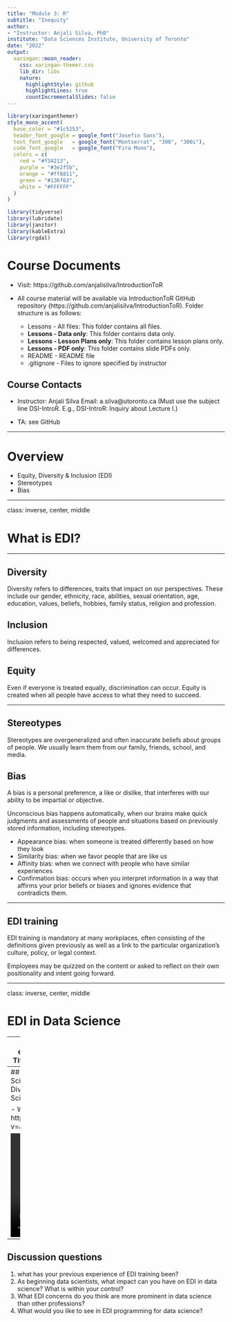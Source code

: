 ```yaml
---
title: "Module 3: R"
subtitle: "Inequity"
author:
- "Instructor: Anjali Silva, PhD"
institute: "Data Sciences Institute, University of Toronto"
date: "2022"
output:
  xaringan::moon_reader:
    css: xaringan-themer.css
    lib_dir: libs
    nature:
      highlightStyle: github
      highlightLines: true
      countIncrementalSlides: false
---
```


```r
library(xaringanthemer)
style_mono_accent(
  base_color = "#1c5253",
  header_font_google = google_font("Josefin Sans"),
  text_font_google   = google_font("Montserrat", "300", "300i"),
  code_font_google   = google_font("Fira Mono"),
  colors = c(
    red = "#f34213",
    purple = "#3e2f5b",
    orange = "#ff8811",
    green = "#136f63",
    white = "#FFFFFF"
  )
)

```

```r
library(tidyverse)
library(lubridate)
library(janitor)
library(kableExtra)
library(rgdal)
```

# Course Documents
* Visit: https://github.com/anjalisilva/IntroductionToR 

* All course material will be available via IntroductionToR GitHub repository (https://github.com/anjalisilva/IntroductionToR). Folder structure is as follows:
   * Lessons - All files: This folder contains all files.
   * **Lessons - Data only**: This folder contains data only.
   * **Lessons - Lesson Plans only**: This folder contains lesson plans only.
   * **Lessons - PDF only**: This folder contains slide PDFs only.
   * README - README file
   * .gitignore - Files to ignore specified by instructor

## Course Contacts
* Instructor: Anjali Silva
  Email: a.silva@utoronto.ca (Must use the subject line DSI-IntroR.   E.g., DSI-IntroR: Inquiry about Lecture I.)

* TA: see GitHub

---

# Overview

- Equity, Diversity & Inclusion (EDI) 
- Stereotypes
- Bias 

---

class: inverse, center, middle

# What is EDI?

---

## Diversity

Diversity refers to differences, traits that impact on our perspectives. These include our gender, ethnicity, race, abilities, sexual orientation, age, education, values, beliefs, hobbies, family status, religion and profession.

## Inclusion

Inclusion refers to being respected, valued, welcomed and appreciated for differences.

## Equity

Even if everyone is treated equally, discrimination can occur. Equity is created when all people have access to what they need to succeed.

---

## Stereotypes

Stereotypes are overgeneralized and often inaccurate beliefs about groups of people. We usually learn them from our family, friends, school, and media.

## Bias

A bias is a personal preference, a like or dislike, that interferes with our ability to be impartial or objective.

Unconscious bias happens automatically, when our brains make quick judgments and assessments of people and situations based on previously stored information, including stereotypes.

- Appearance bias: when someone is treated differently based on how they look
- Similarity bias: when we favor people that are like us
- Affinity bias: when we connect with people who have similar experiences
- Confirmation bias: occurs when you interpret information in a way that affirms your prior beliefs or biases and ignores evidence that contradicts them.

---

## EDI training

EDI training is mandatory at many workplaces, often consisting of the definitions given previously as well as a link to the particular organization's culture, policy, or legal context.

Employees may be quizzed on the content or asked to reflect on their own positionality and intent going forward.

---


class: inverse, center, middle

# EDI in Data Science

---
## Video: Creating diverse and equitable initiatives in data science | Tiffany Oliver | TEDxMorehouseCollege

- Watch: https://www.youtube.com/watch?v=D_0cGEzgrFU

<video width="320" height="240">
<source src="https://www.youtube.com/watch?v=D_0cGEzgrFU" type="video/mp4">
</video>

---
## Video: How can Academic Data Science Alliance (ADSA) Advance Diversity, Equity, and Inclusion in Data Science?

- Watch: https://www.youtube.com/watch?v=J2oJf5f2Weg


<video width="320" height="240">
<source src="https://www.youtube.com/watch?v=J2oJf5f2Weg" type="video/mp4">
</video>

---

## Discussion questions

1. what has your previous experience of EDI training been?
2. As beginning data scientists, what impact can you have on EDI in data science? What is within your control?
3. What EDI concerns do you think are more prominent in data science than other professions?
4. What would you like to see in EDI programming for data science?

